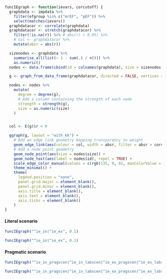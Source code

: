 
```r
funcIEgraph <- function(ievars, corcutoff) {
  graphdata <- impdata %>%
    filter(efgroup %in% c("mrEF", "pEF")) %>%
    select(matches(ievars))
  graphdatacor <- correlate(graphdata)
  graphdatacor <- stretch(graphdatacor) %>%
    filter(!is.na(r)) %>% # abs(r) > 0.05) %>%
    # col <- graphdatacor %>%
    mutate(absr = abs(r))

  sizenodes <- graphdata %>%
    summarise_all(list(~ 1 - sum(.) / n())) %>%
    as.numeric()
  nodes <- data.frame(cbind(id = colnames(graphdata), size = sizenodes))

  g <- graph_from_data_frame(graphdatacor, directed = FALSE, vertices = nodes)

  nodes <- nodes %>%
    mutate(
      degree = degree(g),
      # Add a column containing the strength of each node
      strength = strength(g),
      size = as.numeric(size)
    )


  col <- E(g)$r < 0

  ggraph(g, layout = "with_kk") +
    # Add an edge link geometry mapping transparency to weight
    geom_edge_link(aes(colour = col, width = absr, filter = absr > corcutoff)) +
    # Add a node point geometry
    geom_node_point(aes(size = nodes$size)) +
    geom_node_text(aes(label = nodes$id), repel = TRUE) +
    scale_edge_color_manual(values = c(rgb(135, 0, 82, maxColorValue = 255), rgb(212, 9, 99, maxColorValue = 255))) +
    theme_minimal() +
    theme(
      legend.position = "none",
      panel.grid.major = element_blank(),
      panel.grid.minor = element_blank(),
      axis.title = element_blank(),
      axis.text = element_blank(),
      axis.ticks = element_blank()
    )
}
```

#### Literal scenario

```r
funcIEgraph("^ie_in|^ie_ex", 0.1)
```

```r
funcIEgraph("^ie_in|^ie_ex", 0.1)
```

#### Pragmatic scenario

```r
funcIEgraph("^ie_in_pragscen|^ie_in_labscen|^ie_ex_pragscen|^ie_ex_labscen", 0.05)
```

```r
funcIEgraph("^ie_in_pragscen|^ie_in_labscen|^ie_ex_pragscen|^ie_ex_labscen", 0.05)
```
